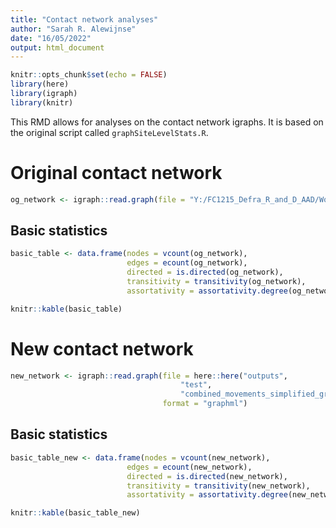 ```yaml
---
title: "Contact network analyses"
author: "Sarah R. Alewijnse"
date: "16/05/2022"
output: html_document
---
```


```r
knitr::opts_chunk$set(echo = FALSE)
library(here)
library(igraph)
library(knitr)
```

This RMD allows for analyses on the contact network igraphs.
It is based on the original script called `graphSiteLevelStats.R`.

# Original contact network

```r
og_network <- igraph::read.graph(file = "Y:/FC1215_Defra_R_and_D_AAD/Working_Area/Theme 4 biosecurity/James Network Model/Main Branch/combinedMovements.graph2.xml",format = "graphml")
```

## Basic statistics

```r
basic_table <- data.frame(nodes = vcount(og_network),
                          edges = ecount(og_network),
                          directed = is.directed(og_network),
                          transitivity = transitivity(og_network),
                          assortativity = assortativity.degree(og_network))

knitr::kable(basic_table)
```

# New contact network

```r
new_network <- igraph::read.graph(file = here::here("outputs",
                                      "test",
                                      "combined_movements_simplified_graph.xml"),
                                  format = "graphml")
```

## Basic statistics

```r
basic_table_new <- data.frame(nodes = vcount(new_network),
                          edges = ecount(new_network),
                          directed = is.directed(new_network),
                          transitivity = transitivity(new_network),
                          assortativity = assortativity.degree(new_network))

knitr::kable(basic_table_new)
```

